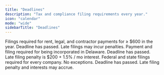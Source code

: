 ```yaml
---
title: "Deadlines"
description: "Tax and compliance filing requirements every year."
icon: "calendar"
mode: "wide"
sidebarTitle: "Deadlines"
---
```


<Steps>
  <Step title="Jan 31 – Form 1099s" icon="calendar-xmark">
    Filings required for rent, legal, and contractor payments for ≥ $600 in the year.
    <Warning>Deadline has passed. Late filings may incur penalties.</Warning>
  </Step>

  <Step title="Mar 01 – Delaware franchise tax" icon="calendar-xmark">
    Payment and filing required for being incorporated in Delaware.
    <Warning>Deadline has passed. Late filing penalty is $200 + 1.5% / mo interest.</Warning>
  </Step>

  <Step title="Apr 15 – Income tax and R&D tax credits" icon="calendar-xmark">
    Federal and state filings required for every company. No exceptions.
    <Warning>Deadline has passed. Late filing penalty and interests may accrue.</Warning>
  </Step>
</Steps>